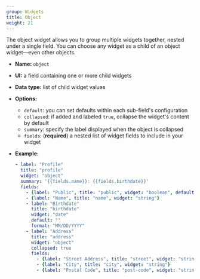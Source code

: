 ```yaml
---
group: Widgets
title: Object
weight: 21
---
```

The object widget allows you to group multiple widgets together, nested under a single field. You can choose any widget as a child of an object widget—even other objects.

* **Name:** `object`
* **UI:** a field containing one or more child widgets
* **Data type:** list of child widget values
* **Options:**

  * `default`: you can set defaults within each sub-field's configuration
  * `collapsed`: if added and labeled `true`, collapse the widget's content by default
  * `summary`: specify the label displayed when the object is collapsed
  * `fields`: (**required**) a nested list of widget fields to include in your widget
* **Example:**

  ```yaml
  - label: "Profile"
    title: "profile"
    widget: "object"
    summary: '{{fields.name}}: {{fields.birthdate}}'
    fields:
      - {label: "Public", title: "public", widget: "boolean", default: true}
      - {label: "Name", title: "name", widget: "string"}
      - label: "Birthdate"
        title: "birthdate"
        widget: "date"
        default: ""
        format: "MM/DD/YYYY"
      - label: "Address"
        title: "address"
        widget: "object"
        collapsed: true
        fields: 
          - {label: "Street Address", title: "street", widget: "string"}
          - {label: "City", title: "city", widget: "string"}
          - {label: "Postal Code", title: "post-code", widget: "string"}
  ```
